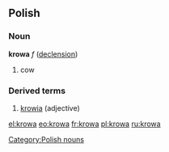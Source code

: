 ==Polish==
===Noun===
'''krowa''' ''f'' ([[Wiktionary Appendix:Polish hard feminine noun declension|declension]])
# cow

===Derived terms===
#[[krowia]] (adjective)

[[Category:Polish nouns]]

[[el:krowa]]
[[eo:krowa]]
[[fr:krowa]]
[[pl:krowa]]
[[ru:krowa]]